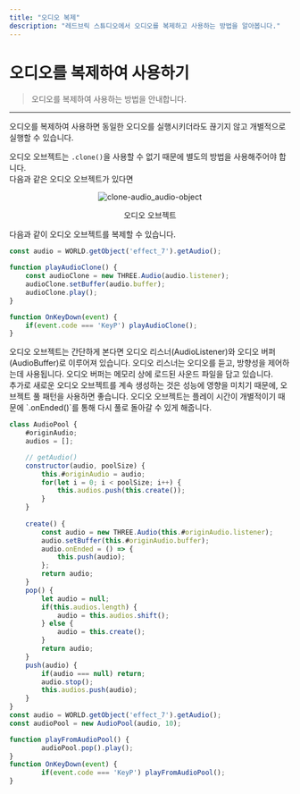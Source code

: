 ```yaml
---
title: "오디오 복제"
description: "레드브릭 스튜디오에서 오디오를 복제하고 사용하는 방법을 알아봅니다."
---
```


# 오디오를 복제하여 사용하기

> 오디오를 복제하여 사용하는 방법을 안내합니다.

---

오디오를 복제하여 사용하면 동일한 오디오를 실행시키더라도 끊기지 않고 개별적으로 실행할 수 있습니다.

오디오 오브젝트는 `.clone()`을 사용할 수 없기 때문에 별도의 방법을 사용해주어야 합니다.  
다음과 같은 오디오 오브젝트가 있다면 
<center>
    <img src="/images/snippet/3d-object/clone/clone-audio_audio-object.png" alt="clone-audio_audio-object" loading="lazy" decoding="async" style={{ maxWidth: '50%', height: 'auto' }}/>
    <p style={{margin: '0'}}>오디오 오브젝트</p>
</center>

다음과 같이 오디오 오브젝트를 복제할 수 있습니다.
``` js js showLineNumbers copy {4-5}
const audio = WORLD.getObject('effect_7').getAudio();

function playAudioClone() {
    const audioClone = new THREE.Audio(audio.listener);
    audioClone.setBuffer(audio.buffer);
    audioClone.play();
}

function OnKeyDown(event) {
    if(event.code === 'KeyP') playAudioClone();
}
```
<Callout type='default'>
    오디오 오브젝트는 간단하게 본다면 오디오 리스너(AudioListener)와 오디오 버퍼(AudioBuffer)로 이루어져 있습니다.
    오디오 리스너는 오디오를 듣고, 방향성을 제어하는데 사용됩니다.  
    오디오 버퍼는 메모리 상에 로드된 사운드 파일을 담고 있습니다. 
</Callout>

<br/>
추가로 새로운 오디오 오브젝트를 계속 생성하는 것은 성능에 영향을 미치기 때문에, 오브젝트 풀 패턴을 사용하면 좋습니다.  
오디오 오브젝트는 플레이 시간이 개별적이기 때문에 `.onEnded()`를 통해 다시 풀로 돌아갈 수 있게 해줍니다.

``` js showLineNumbers copy {1,16,37}
class AudioPool {
    #originAudio;
    audios = [];

    // getAudio()
    constructor(audio, poolSize) {
        this.#originAudio = audio;
        for(let i = 0; i < poolSize; i++) {
            this.audios.push(this.create());
        }
    }
    
    create() {
        const audio = new THREE.Audio(this.#originAudio.listener);
        audio.setBuffer(this.#originAudio.buffer);
        audio.onEnded = () => {
            this.push(audio);
        };
        return audio;
    }
    pop() {
        let audio = null;
        if(this.audios.length) {
            audio = this.audios.shift();
        } else {
            audio = this.create();
        }
        return audio;
    }
    push(audio) {
        if(audio === null) return;
        audio.stop();
        this.audios.push(audio);
    }
}
const audio = WORLD.getObject('effect_7').getAudio();
const audioPool = new AudioPool(audio, 10);

function playFromAudioPool() {
		audioPool.pop().play();
}
function OnKeyDown(event) {
		if(event.code === 'KeyP') playFromAudioPool();
}
```